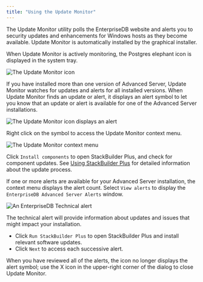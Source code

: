 ```yaml
---
title: "Using the Update Monitor"
---
```


The Update Monitor utility polls the EnterpriseDB website and alerts you to security updates and enhancements for Windows hosts as they become available. Update Monitor is automatically installed by the graphical installer.

When Update Monitor is actively monitoring, the Postgres elephant icon is displayed in the system tray.

![*The Update Monitor icon*](../images/update_monitor.png)

If you have installed more than one version of Advanced Server, Update Monitor watches for updates and alerts for all installed versions. When Update Monitor finds an update or alert, it displays an alert symbol to let you know that an update or alert is available for one of the Advanced Server installations.

![*The Update Monitor icon displays an alert*](../images/update_monitor_displaying_alert.png)

Right click on the symbol to access the Update Monitor context menu.

![*The Update Monitor context menu*](../images/update_monitor_context_menu.png)

Click `Install components` to open StackBuilder Plus, and check for component updates. See [Using StackBuilder Plus](using_stackbuilder_plus) for detailed information about the update process.

If one or more alerts are available for your Advanced Server installation, the context menu displays the alert count. Select `View alerts` to display the `EnterpriseDB Advanced Server Alerts` window.

![*An EnterpriseDB Technical alert*](../images/enterprisedb_technical_alert.png)

The technical alert will provide information about updates and issues that might impact your installation.

  - Click `Run StackBuilder Plus` to open StackBuilder Plus and install relevant software updates.
  - Click `Next` to access each successive alert.

When you have reviewed all of the alerts, the icon no longer displays the alert symbol; use the X icon in the upper-right corner of the dialog to close Update Monitor.
